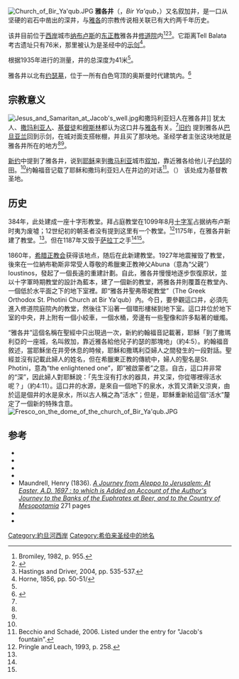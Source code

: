{{Infobox ancient site
  |name = 雅各井
  |native_name =
  |alternate_name =
  |image = Jacob's Well in 2013.jpg
  |alt = 
  |caption = 雅各井
  |map_type = West Bank
  |map_alt = Map showing the West Bank
  |latitude =32.211944
  |longitude =35.277778
  |map_size = 220
  |location = [[西岸|西岸]]Tell Balata巴拉塔附近 
  |type = 井
}}

[[File:Church_of_Bir_Ya'qub.JPG|thumb]]
'''雅各井'''（{{lang-ar|بئر يعقوب}}，''Bir Ya'qub''，{{lang-he|באר יעקב}}）又名叙加井，是一口从坚硬的岩石中凿出的深井，与[[雅各_(舊約聖經)|雅各]]的宗教传说相关联已有大约两千年历史。

该井目前位于[[西岸|西岸]]城市[[纳布卢斯|纳布卢斯]]的[[东正教|东正教]]雅各井[[修道院|修道院]]内<ref name=Bromileyp955>Bromiley, 1982, p. 955.</ref><ref name=PUSH>{{cite web|title=Bir Ya'qub (Jacob's Well)|url=http://www.pushproject.org/page78/page8/page5/Al-Quds%20Sites.html|publisher=PUSH (Promoting dialogue and cultural Understanding of our Shared Heritage|accessdate=2008-12-07|deadurl=yes|archiveurl=https://web.archive.org/web/20081215074901/http://www.pushproject.org/page78/page8/page5/Al-Quds%20Sites.html|archivedate=2008-12-15}}</ref><ref name=Hastingsp535>Hastings and Driver, 2004, pp. 535-537.</ref>。它距离Tell Balata考古遗址只有76米，那里被认为是圣经中的[[示剑|示剑]]<ref name=Hornep50>Horne, 1856, pp. 50-51/</ref>。

根据1935年进行的测量，井的总深度为41米<ref name=Bromileyp955/>。

雅各井以北有[[约瑟墓|约瑟墓]]，位于一所有白色穹顶的奥斯曼时代建筑内。<ref name=Holyland>{{cite web|title=Nablus, Holy Land|publisher=Atlas Tours|url=http://www.atlastours.net/holyland/nablus.html|accessdate=2008-12-07}}</ref>

==宗教意义==
[[File:Jesus_and_Samaritan_at_Jacob's_well.jpg|thumb]]和撒玛利亚妇人在雅各井]]
犹太人、[[撒玛利亚人|撒玛利亚人]]、[[基督徒|基督徒]]和[[穆斯林|穆斯林]]都认为这口井与[[雅各_(舊約聖經)|雅各]]有关。<ref name=Bromileyp955/>[[旧约|旧约]]{{bibleverse||创世记|33:18-20|NIV}} 提到雅各从[[巴旦亚兰|巴旦亚兰]]回到示剑，在城对面支搭帐棚，并且买了那块地。圣经学者主张这块地就是雅各井所在的地方<ref name=Bromileyp955/><ref name=Hastingsp535/>。

[[新约|新约]]{{bibleverse||约翰福音|4:5-6|NIV}}中提到了雅各井，说到[[耶稣|耶稣]]来到[[撒马利亚|撒马利亚]]城市[[示剑|叙加]]，靠近雅各给他儿子[[約瑟_(舊約聖經)|约瑟]]的田。<ref name=Bromileyp955/>约翰福音记载了耶稣和撒玛利亚妇人在井边的对话<ref name=Becchio>Becchio and Schadé, 2006. Listed under the entry for "Jacob's fountain".</ref>。（{{bibleverse||约翰福音|4:7-15|NIV}}） 该处成为基督教圣地。

==历史==
384年，此处建成一座十字形教堂。拜占庭教堂在1099年8月[[十字军|十字军]]占据纳布卢斯时夷为废墟；12世纪初的朝圣者没有提到这里有一个教堂。<ref name=Pringlep258>Pringle and Leach, 1993, p. 258.</ref>1175年，在雅各井新建了教堂。<ref name=Pringlep258/>。但在1187年又毁于[[萨拉丁|萨拉丁]]之手<ref name=Bromileyp955/><ref name=Hastingsp535/>。

1860年，[[希腊正教会|希腊正教会]]获得该地点，随后在此新建教堂。1927年地震摧毁了教堂，後來在一位納布勒斯非常受人尊敬的希臘東正教神父Abuna（意為“父親”）Ioustinos，發起了一個長遠的重建計劃。自此，雅各井慢慢地逐步恢復原狀，並以十字軍時期教堂的設計為藍本，建了一個新的教堂，將雅各井則覆蓋在教堂內、一個低於水平面之下的地下室裡。即“雅各井聖弗蒂妮教堂”（The Greek Orthodox St. Photini Church at Bir Ya'qub）內。今日，要參觀這口井，必須先進入修道院庭院內的教堂，然後往下沿著一個環形樓梯到地下室。這口井位於地下室的中央，井上附有一個小絞車，一個水桶，旁邊有一些聖像和許多點著的蠟燭。

“雅各井”這個名稱在聖經中只出現過一次，新約約翰福音​​記載著，耶穌「到了撒瑪利亞的一座城，名叫敘加，靠近雅各給他兒子約瑟的那塊地」（約4:5）。約翰福音敘述，當耶穌坐在井旁休息的時候，耶穌和撒瑪利亞婦人之間發生的一段對話。聖經並沒有記載此婦人的姓名，但在希臘東正教的傳統中，婦人的聖名是St. Photini，意為“the enlightened one”，即”被啟蒙者”之意。自古，這口井非常的“深”，因此婦人對耶穌說：「先生沒有打水的器具，井又深，你從哪裡得活水呢？」（約4:11）。這口井的水源，是來自一個地下的泉水，水質又清新又涼爽，由於這是個井的水是泉水，所以古人稱之為”活水”；但是，耶穌重新給這個”活水”釐定了一個新的特殊含意。
[[File:Fresco_on_the_dome_of_the_church_of_Bir_Ya'qub.JPG|thumb]]

==参考==
{{reflist|2}}
*{{citation|title=Encyclopedia of World Religions|first1=Bruno|last1=Becchio|first2=Johannes P.|last2=Schadé|publisher=Foreign Media Group|year=2006|isbn=<!--1-60136-000-2, -->9781601360007|postscript=<!--none-->}}
*{{citation|title=International Standard Bible Encyclopedia: E-J|first1=Geoffrey W.|last1=Bromiley|publisher=Wm. B. Eerdmans Publishing|year=1982|isbn=<!--0-8028-3782-4, -->9780802837820|postscript=<!--none-->}}
*{{citation|title=An Introduction to the Critical Study and Knowledge of the Holy Scriptures|first1=Thomas Hartwell|last1=Horne|publisher=Longman, Brown, Green, Longmans & Roberts|year=1856|postscript=<!--none-->}}
*{{citation|title=A Dictionary of the Bible: Volume II: (Part II: I -- Kinsman)|first1=James|last1=Hastings|first2=S R|last2=Driver|publisher=The Minerva Group, Inc.|year=2004|isbn =<!--1-4102-1725-6, -->9781410217257|postscript=<!--none-->}}
*Maundrell, Henry (1836). ''[http://books.google.com/books?id=LG09AAAAMAAJ A Journey from Aleppo to Jerusalem: At Easter, A.D. 1697 : to which is Added an Account of the Author's Journey to the Banks of the Euphrates at Beer, and to the Country of Mesopotamia]''   271 pages
*{{citation|title=Churches of the Crusader Kingdom of Jerusalem: A Corpus|first1=Denys|last1=Pringle|first2=Peter E.|last2=Leach|publisher=Cambridge University Press|year=1993|isbn=<!--0-521-39036-2, -->9780521390361|postscript=<!--none-->}}
*{{citation|title=Later Biblical Researches in Palestine and the Adjacent Regions: A Journal of Travels in the Year 1852|first1=Edward|last1=Robinson|first2=Eli|last2=Smith|publisher=J. Murray|year=1856|postscript=<!--none-->}}
{{coord|32|12|43|N|35|16|40|E|type:city|display=title}}

[[Category:約旦河西岸|Category:約旦河西岸]]
[[Category:希伯来圣经中的地名|Category:希伯来圣经中的地名]]